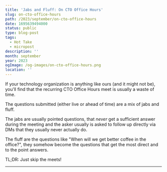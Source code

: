 ```yaml
---
title: 'Jabs and Fluff: On CTO Office Hours'
slug: on-cto-office-hours
path: /2023/september/on-cto-office-hours
date: 1695639494000
status: public
type: blog-post
tags:
  - Hot Take
  - micropost
description: ''
month: september
year: 2023
ogImage: /og-images/on-cto-office-hours.png
location: ''
---
```



If your technology organization is anything like ours (and it might not be),
you'll find that the recurring CTO Office Hours meet is usually a waste of time.

The questions submitted (either live or ahead of time) are a mix of jabs and
fluff.

The jabs are usually pointed questions, that _never_ get a sufficient answer
during the meeting and the asker usually is asked to follow up directly via DMs
that they usually never actually do.

The fluff are the questions like "When will we get better coffee in the
office?", they somehow become the questions that get the most direct and to the
point answers.

TL;DR: Just skip the meets!

---

